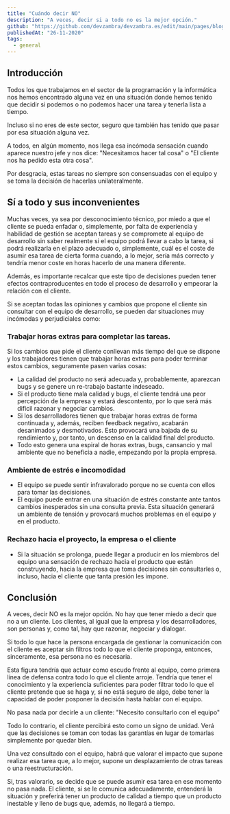 ```yaml
---
title: "Cuándo decir NO"
description: "A veces, decir si a todo no es la mejor opción."
github: "https://github.com/devzambra/devzambra.es/edit/main/pages/blog/cuando-decir-no.mdx"
publishedAt: "26-11-2020"
tags:
  - general
---
```


## Introducción

Todos los que trabajamos en el sector de la programación y la informática nos hemos encontrado alguna vez en una situación donde hemos tenido que decidir si podemos o no podemos hacer una tarea y tenerla lista a tiempo.

Incluso si no eres de este sector, seguro que también has tenido que pasar por esa situación alguna vez.

A todos, en algún momento, nos llega esa incómoda sensación cuando aparece nuestro jefe y nos dice: "Necesitamos hacer tal cosa" o "El cliente nos ha pedido esta otra cosa".

Por desgracia, estas tareas no siempre son consensuadas con el equipo y se toma la decisión de hacerlas unilateralmente.

## Sí a todo y sus inconvenientes

Muchas veces, ya sea por desconocimiento técnico, por miedo a que el cliente se pueda enfadar o, simplemente, por falta de experiencia y habilidad de gestión se aceptan tareas y se compromete al equipo de desarrollo sin saber realmente si el equipo podrá llevar a cabo la tarea, si podrá realizarla en el plazo adecuado o, simplemente, cuál es el coste de asumir esa tarea de cierta forma cuando, a lo mejor, sería más correcto y tendría menor coste en horas hacerlo de una manera diferente.

Además, es importante recalcar que este tipo de decisiones pueden tener efectos contraproducentes en todo el proceso de desarrollo y empeorar la relación con el cliente.

Si se aceptan todas las opiniones y cambios que propone el cliente sin consultar con el equipo de desarrollo, se pueden dar situaciones muy incómodas y perjudiciales como:

### Trabajar horas extras para completar las tareas.

Si los cambios que pide el cliente conllevan más tiempo del que se dispone y los trabajadores tienen que trabajar horas extras para poder terminar estos cambios, seguramente pasen varias cosas:

- La calidad del producto no será adecuada y, probablemente, aparezcan bugs y se genere un re-trabajo bastante indeseado.
- Si el producto tiene mala calidad y bugs, el cliente tendrá una peor percepción de la empresa y estará descontento, por lo que será más dificil razonar y negociar cambios.
- Si los desarrolladores tienen que trabajar horas extras de forma continuada y, además, reciben feedback negativo, acabarán desanimados y desmotivados. Esto provocará una bajada de su rendimiento y, por tanto, un descenso en la calidad final del producto.
- Todo esto genera una espiral de horas extras, bugs, cansancio y mal ambiente que no beneficia a nadie, empezando por la propia empresa.

### Ambiente de estrés e incomodidad

- El equipo se puede sentir infravalorado porque no se cuenta con ellos para tomar las decisiones.
- El equipo puede entrar en una situación de estrés constante ante tantos cambios inesperados sin una consulta previa. Esta situación generará un ambiente de tensión y provocará muchos problemas en el equipo y en el producto.

### Rechazo hacia el proyecto, la empresa o el cliente

- Si la situación se prolonga, puede llegar a producir en los miembros del equipo una sensación de rechazo hacia el producto que están construyendo, hacia la empresa que toma decisiones sin consultarles o, incluso, hacia el cliente que tanta presión les impone.

## Conclusión

A veces, decir NO es la mejor opción. No hay que tener miedo a decir que no a un cliente. Los clientes, al igual que la empresa y los desarrolladores, son personas y, como tal, hay que razonar, negociar y dialogar.

Si todo lo que hace la persona encargada de gestionar la comunicación con el cliente es aceptar sin filtros todo lo que el cliente proponga, entonces, sinceramente, esa persona no es necesaria.

Esta figura tendría que actuar como escudo frente al equipo, como primera línea de defensa contra todo lo que el cliente arroje. Tendría que tener el conocimiento y la experiencia suficientes para poder filtrar todo lo que el cliente pretende que se haga y, si no está seguro de algo, debe tener la capacidad de poder posponer la decisión hasta hablar con el equipo.

No pasa nada por decirle a un cliente: "Necesito consultarlo con el equipo"

Todo lo contrario, el cliente percibirá esto como un signo de unidad. Verá que las decisiones se toman con todas las garantías en lugar de tomarlas simplemente por quedar bien.

Una vez consultado con el equipo, habrá que valorar el impacto que supone realizar esa tarea que, a lo mejor, supone un desplazamiento de otras tareas o una reestructuración.

Si, tras valorarlo, se decide que se puede asumir esa tarea en ese momento no pasa nada. El cliente, si se le comunica adecuadamente, entenderá la situación y preferirá tener un producto de calidad a tiempo que un producto inestable y lleno de bugs que, además, no llegará a tiempo.
